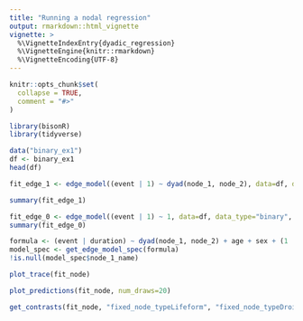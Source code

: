 ```yaml
---
title: "Running a nodal regression"
output: rmarkdown::html_vignette
vignette: >
  %\VignetteIndexEntry{dyadic_regression}
  %\VignetteEngine{knitr::rmarkdown}
  %\VignetteEncoding{UTF-8}
---
```


```r
knitr::opts_chunk$set(
  collapse = TRUE,
  comment = "#>"
)
```

```r
library(bisonR)
library(tidyverse)
```

```r
data("binary_ex1")
df <- binary_ex1
head(df)
```

```r
fit_edge_1 <- edge_model((event | 1) ~ dyad(node_1, node_2), data=df, data_type="binary", method="mcmc", mc_cores=4, verbose=TRUE)
```

```r
summary(fit_edge_1)
```

```r
fit_edge_0 <- edge_model((event | 1) ~ 1, data=df, data_type="binary", method="mcmc", mc_cores=4, verbose=TRUE)
summary(fit_edge_0)
```

```r
formula <- (event | duration) ~ dyad(node_1, node_2) + age + sex + (1 | location) + (1 | group)
model_spec <- get_edge_model_spec(formula)
!is.null(model_spec$node_1_name)
```

```r
plot_trace(fit_node)
```

```r
plot_predictions(fit_node, num_draws=20)
```

```r
get_contrasts(fit_node, "fixed_node_typeLifeform", "fixed_node_typeDroid")
```
